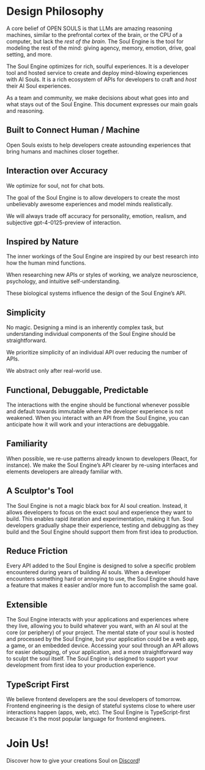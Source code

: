 # Design Philosophy

A core belief of OPEN SOULS is that LLMs are amazing reasoning machines, similar to the prefrontal cortex of the brain, or the CPU of a computer, but lack the _rest of the brain_. The Soul Engine is the tool for modeling the rest of the mind: giving agency, memory, emotion, drive, goal setting, and more.

The Soul Engine optimizes for rich, soulful experiences. It is a developer tool and hosted service to create and deploy mind-blowing experiences with AI Souls.  It is a rich ecosystem of APIs for developers to craft and _host_ their AI Soul experiences.

As a team and community, we make decisions about what goes into and what stays out of the Soul Engine. This document expresses our main goals and reasoning.

## Built to Connect Human / Machine

Open Souls exists to help developers create astounding experiences that bring humans and machines closer together.

## Interaction over Accuracy

We optimize for soul, not for chat bots.

The goal of the Soul Engine is to allow developers to create the most unbelievably awesome experiences and model minds realistically.

We will always trade off accuracy for personality, emotion, realism, and subjective gpt-4-0125-preview of interaction.

## Inspired by Nature

The inner workings of the Soul Engine are inspired by our best research into how the human mind functions.

When researching new APIs or styles of working, we analyze neuroscience, psychology, and intuitive self-understanding.

These biological systems influence the design of the Soul Engine’s API.

## Simplicity

No magic. Designing a mind is an inherently complex task, but understanding individual components of the Soul Engine should be straightforward.

We prioritize simplicity of an individual API over reducing the number of APIs.

We abstract only after real-world use.

## Functional, Debuggable, Predictable

The interactions with the engine should be functional whenever possible and default towards immutable where the developer experience is not weakened. When you interact with an API from the Soul Engine, you can anticipate how it will work and your interactions are debuggable.

## Familiarity

When possible, we re-use patterns already known to developers (React, for instance). We make the Soul Engine’s API clearer by re-using interfaces and elements developers are already familiar with.

## A Sculptor's Tool

The Soul Engine is not a magic black box for AI soul creation. Instead, it allows developers to focus on the exact soul and experience they want to build. This enables rapid iteration and experimentation, making it fun. Soul developers gradually shape their experience, testing and debugging as they build and the Soul Engine should support them from first idea to production.

## Reduce Friction

Every API added to the Soul Engine is designed to solve a specific problem encountered during years of building AI souls. When a developer encounters something hard or annoying to use, the Soul Engine should have a feature that makes it easier and/or more fun to accomplish the same goal.

## Extensible

The Soul Engine interacts with your applications and experiences where they live, allowing you to build whatever you want, with an AI soul at the core (or periphery) of your project. The mental state of your soul is hosted and processed by the Soul Engine, but your application could be a web app, a game, or an embedded device. Accessing your soul through an API allows for easier debugging, of your application, and a more straightforward way to sculpt the soul itself. The Soul Engine is designed to support your development from first idea to your production experience.

## TypeScript First
We believe frontend developers are the soul developers of tomorrow. Frontend engineering is the design of stateful systems close to where user interactions happen (apps, web, etc). The Soul Engine is TypeScript-first because it's the most popular language for frontend engineers.

# Join Us!
Discover how to give your creations Soul on [Discord](http://discord.gg/opensouls)!
